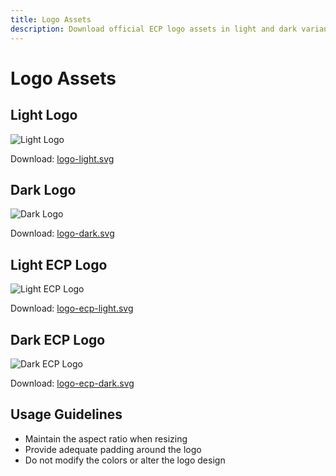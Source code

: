 ```yaml
---
title: Logo Assets
description: Download official ECP logo assets in light and dark variants.
---
```


# Logo Assets

## Light Logo

<div className="flex justify-start">
  <div className="bg-white rounded p-2">
    <img src="/logo-light.svg" alt="Light Logo" width={48} height={48} />
  </div>
</div>

Download: <a href="/logo-light.svg" className="vocs_Anchor vocs_Link vocs_Link_accent_underlined" target="_blank">logo-light.svg</a>

## Dark Logo

<div className="flex justify-start">
  <div className="bg-black rounded p-2">
    <img src="/logo-dark.svg" alt="Dark Logo" width={48} height={48} />
  </div>
</div>

Download: <a href="/logo-dark.svg" className="vocs_Anchor vocs_Link vocs_Link_accent_underlined" target="_blank">logo-dark.svg</a>

## Light ECP Logo

<div className="flex justify-start">
  <div className="bg-white rounded p-2">
    <img
      src="/logo-ecp-light.svg"
      alt="Light ECP Logo"
      width={96}
      height={36}
    />
  </div>
</div>

Download: <a href="/logo-ecp-light.svg" className="vocs_Anchor vocs_Link vocs_Link_accent_underlined" target="_blank">logo-ecp-light.svg</a>

## Dark ECP Logo

<div className="flex justify-start">
  <div className="bg-black rounded p-2">
    <img src="/logo-ecp-dark.svg" alt="Dark ECP Logo" width={96} height={36} />
  </div>
</div>

Download: <a href="/logo-ecp-dark.svg" className="vocs_Anchor vocs_Link vocs_Link_accent_underlined" target="_blank">logo-ecp-dark.svg</a>

## Usage Guidelines

- Maintain the aspect ratio when resizing
- Provide adequate padding around the logo
- Do not modify the colors or alter the logo design
